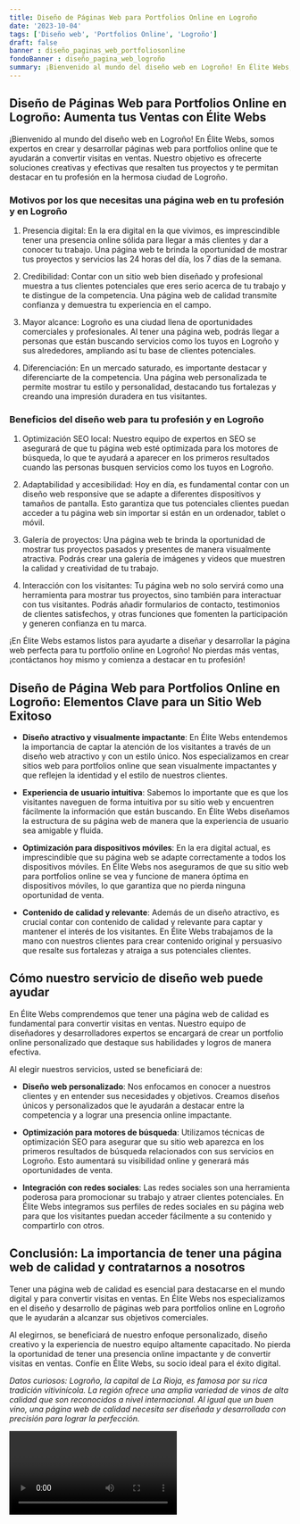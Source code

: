 ```yaml
---
title: Diseño de Páginas Web para Portfolios Online en Logroño
date: '2023-10-04'
tags: ['Diseño web', 'Portfolios Online', 'Logroño']
draft: false
banner : diseño_paginas_web_portfoliosonline
fondoBanner : diseño_pagina_web_logroño
summary: ¡Bienvenido al mundo del diseño web en Logroño! En Élite Webs, somos expertos en crear y desarrollar páginas web para portfolios online que te ayudarán a convertir visitas en ventas. Nuestro objetivo es ofrecerte soluciones creativas y efectivas que resalten tus proyectos y te permitan destacar en tu profesión en la hermosa ciudad de Logroño.
---
```


## Diseño de Páginas Web para Portfolios Online en Logroño: Aumenta tus Ventas con Élite Webs

¡Bienvenido al mundo del diseño web en Logroño! En Élite Webs, somos expertos en crear y desarrollar páginas web para portfolios online que te ayudarán a convertir visitas en ventas. Nuestro objetivo es ofrecerte soluciones creativas y efectivas que resalten tus proyectos y te permitan destacar en tu profesión en la hermosa ciudad de Logroño.

### Motivos por los que necesitas una página web en tu profesión y en Logroño

1. Presencia digital: En la era digital en la que vivimos, es imprescindible tener una presencia online sólida para llegar a más clientes y dar a conocer tu trabajo. Una página web te brinda la oportunidad de mostrar tus proyectos y servicios las 24 horas del día, los 7 días de la semana.

2. Credibilidad: Contar con un sitio web bien diseñado y profesional muestra a tus clientes potenciales que eres serio acerca de tu trabajo y te distingue de la competencia. Una página web de calidad transmite confianza y demuestra tu experiencia en el campo.

3. Mayor alcance: Logroño es una ciudad llena de oportunidades comerciales y profesionales. Al tener una página web, podrás llegar a personas que están buscando servicios como los tuyos en Logroño y sus alrededores, ampliando así tu base de clientes potenciales.

4. Diferenciación: En un mercado saturado, es importante destacar y diferenciarte de la competencia. Una página web personalizada te permite mostrar tu estilo y personalidad, destacando tus fortalezas y creando una impresión duradera en tus visitantes.

### Beneficios del diseño web para tu profesión y en Logroño

1. Optimización SEO local: Nuestro equipo de expertos en SEO se asegurará de que tu página web esté optimizada para los motores de búsqueda, lo que te ayudará a aparecer en los primeros resultados cuando las personas busquen servicios como los tuyos en Logroño.

2. Adaptabilidad y accesibilidad: Hoy en día, es fundamental contar con un diseño web responsive que se adapte a diferentes dispositivos y tamaños de pantalla. Esto garantiza que tus potenciales clientes puedan acceder a tu página web sin importar si están en un ordenador, tablet o móvil.

3. Galería de proyectos: Una página web te brinda la oportunidad de mostrar tus proyectos pasados y presentes de manera visualmente atractiva. Podrás crear una galería de imágenes y videos que muestren la calidad y creatividad de tu trabajo.

4. Interacción con los visitantes: Tu página web no solo servirá como una herramienta para mostrar tus proyectos, sino también para interactuar con tus visitantes. Podrás añadir formularios de contacto, testimonios de clientes satisfechos, y otras funciones que fomenten la participación y generen confianza en tu marca.

¡En Élite Webs estamos listos para ayudarte a diseñar y desarrollar la página web perfecta para tu portfolio online en Logroño! No pierdas más ventas, ¡contáctanos hoy mismo y comienza a destacar en tu profesión!

<GifSeo />

<Cta />

## Diseño de Página Web para Portfolios Online en Logroño: Elementos Clave para un Sitio Web Exitoso

- **Diseño atractivo y visualmente impactante**: En Élite Webs entendemos la importancia de captar la atención de los visitantes a través de un diseño web atractivo y con un estilo único. Nos especializamos en crear sitios web para portfolios online que sean visualmente impactantes y que reflejen la identidad y el estilo de nuestros clientes.

- **Experiencia de usuario intuitiva**: Sabemos lo importante que es que los visitantes naveguen de forma intuitiva por su sitio web y encuentren fácilmente la información que están buscando. En Élite Webs diseñamos la estructura de su página web de manera que la experiencia de usuario sea amigable y fluida.

- **Optimización para dispositivos móviles**: En la era digital actual, es imprescindible que su página web se adapte correctamente a todos los dispositivos móviles. En Élite Webs nos aseguramos de que su sitio web para portfolios online se vea y funcione de manera óptima en dispositivos móviles, lo que garantiza que no pierda ninguna oportunidad de venta.

- **Contenido de calidad y relevante**: Además de un diseño atractivo, es crucial contar con contenido de calidad y relevante para captar y mantener el interés de los visitantes. En Élite Webs trabajamos de la mano con nuestros clientes para crear contenido original y persuasivo que resalte sus fortalezas y atraiga a sus potenciales clientes.

## Cómo nuestro servicio de diseño web puede ayudar

En Élite Webs comprendemos que tener una página web de calidad es fundamental para convertir visitas en ventas. Nuestro equipo de diseñadores y desarrolladores expertos se encargará de crear un portfolio online personalizado que destaque sus habilidades y logros de manera efectiva.

Al elegir nuestros servicios, usted se beneficiará de:

- **Diseño web personalizado**: Nos enfocamos en conocer a nuestros clientes y en entender sus necesidades y objetivos. Creamos diseños únicos y personalizados que le ayudarán a destacar entre la competencia y a lograr una presencia online impactante.

- **Optimización para motores de búsqueda**: Utilizamos técnicas de optimización SEO para asegurar que su sitio web aparezca en los primeros resultados de búsqueda relacionados con sus servicios en Logroño. Esto aumentará su visibilidad online y generará más oportunidades de venta.

- **Integración con redes sociales**: Las redes sociales son una herramienta poderosa para promocionar su trabajo y atraer clientes potenciales. En Élite Webs integramos sus perfiles de redes sociales en su página web para que los visitantes puedan acceder fácilmente a su contenido y compartirlo con otros.

## Conclusión: La importancia de tener una página web de calidad y contratarnos a nosotros

Tener una página web de calidad es esencial para destacarse en el mundo digital y para convertir visitas en ventas. En Élite Webs nos especializamos en el diseño y desarrollo de páginas web para portfolios online en Logroño que le ayudarán a alcanzar sus objetivos comerciales.

Al elegirnos, se beneficiará de nuestro enfoque personalizado, diseño creativo y la experiencia de nuestro equipo altamente capacitado. No pierda la oportunidad de tener una presencia online impactante y de convertir visitas en ventas. Confíe en Élite Webs, su socio ideal para el éxito digital.

*Datos curiosos: Logroño, la capital de La Rioja, es famosa por su rica tradición vitivinícola. La región ofrece una amplia variedad de vinos de alta calidad que son reconocidos a nivel internacional. Al igual que un buen vino, una página web de calidad necesita ser diseñada y desarrollada con precisión para lograr la perfección.*

<Video />

<CtaBot job='Portfolios Online' city='Logroño'/>

<Gmaps query='Logroño+españa+maps' />